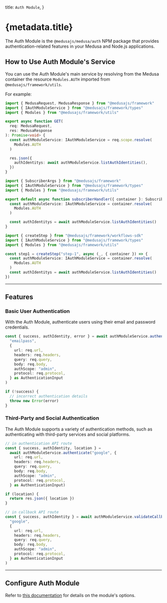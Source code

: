 
  title: `Auth Module`,
}

# {metadata.title}

The Auth Module is the `@medusajs/medusa/auth` NPM package that provides authentication-related features in your Medusa and Node.js applications.

## How to Use Auth Module's Service

You can use the Auth Module's main service by resolving from the Medusa container the resource `Modules.AUTH` imported from `@medusajs/framework/utils`.

For example:

<CodeTabs groupId="resource-type">
  <CodeTab label="API Route" value="api-route">

```ts title="src/api/store/custom/route.ts"
import { MedusaRequest, MedusaResponse } from "@medusajs/framework"
import { IAuthModuleService } from "@medusajs/framework/types"
import { Modules } from "@medusajs/framework/utils"

export async function GET(
  req: MedusaRequest,
  res: MedusaResponse
): Promise<void> {
  const authModuleService: IAuthModuleService = req.scope.resolve(
    Modules.AUTH
  )

  res.json({
    authIdentitys: await authModuleService.listAuthIdentities(),
  })
}
```

  </CodeTab>
  <CodeTab label="Subscriber" value="subscribers">

```ts title="src/subscribers/custom-handler.ts"
import { SubscriberArgs } from "@medusajs/framework"
import { IAuthModuleService } from "@medusajs/framework/types"
import { Modules } from "@medusajs/framework/utils"

export default async function subscriberHandler({ container }: SubscriberArgs) {
  const authModuleService: IAuthModuleService = container.resolve(
    Modules.AUTH
  )

  const authIdentitys = await authModuleService.listAuthIdentities()
}
```

  </CodeTab>
  <CodeTab label="Workflow Step" value="workflow-step">

```ts title="src/workflows/hello-world/step1.ts"
import { createStep } from "@medusajs/framework/workflows-sdk"
import { IAuthModuleService } from "@medusajs/framework/types"
import { Modules } from "@medusajs/framework/utils"

const step1 = createStep("step-1", async (_, { container }) => {
  const authModuleService: IAuthModuleService = container.resolve(
    Modules.AUTH
  )
  const authIdentitys = await authModuleService.listAuthIdentities()
})
```

  </CodeTab>
</CodeTabs>

---

## Features

### Basic User Authentication

With the Auth Module, authenticate users using their email and password credentials.

```ts
const { success, authIdentity, error } = await authModuleService.authenticate(
  "emailpass",
  {
    url: req.url,
    headers: req.headers,
    query: req.query,
    body: req.body,
    authScope: "admin",
    protocol: req.protocol,
  } as AuthenticationInput
)

if (!success) {
  // incorrect authentication details
  throw new Error(error)
}
```

### Third-Party and Social Authentication

The Auth Module supports a variety of authentication methods, such as authenticating with third-party services and social platforms.

```ts
// in authentication API route
const { success, authIdentity, location } =
  await authModuleService.authenticate("google", {
    url: req.url,
    headers: req.headers,
    query: req.query,
    body: req.body,
    authScope: "admin",
    protocol: req.protocol,
  } as AuthenticationInput)

if (location) {
  return res.json({ location })
}

// in callback API route
const { success, authIdentity } = await authModuleService.validateCallback(
  "google",
  {
    url: req.url,
    headers: req.headers,
    query: req.query,
    body: req.body,
    authScope: "admin",
    protocol: req.protocol,
  } as AuthenticationInput
)
```

---

## Configure Auth Module

Refer to [this documentation](./module-options/page.mdx) for details on the module's options.
